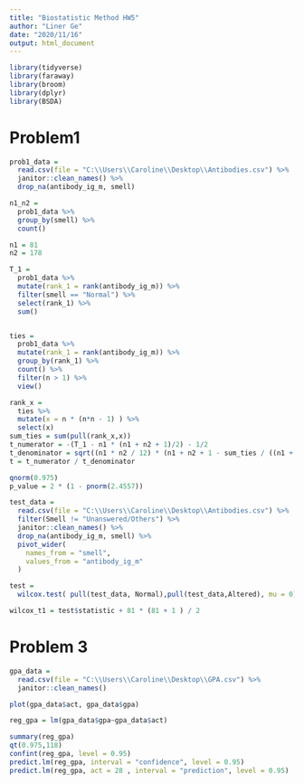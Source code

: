 ```yaml
---
title: "Biostatistic Method HW5"
author: "Liner Ge"
date: "2020/11/16"
output: html_document
---
```


```r
library(tidyverse)
library(faraway)
library(broom)
library(dplyr)
library(BSDA)
```

# Problem1

```r
prob1_data =
  read.csv(file = "C:\\Users\\Caroline\\Desktop\\Antibodies.csv") %>%            filter(Smell != "Unanswered/Others") %>%
  janitor::clean_names() %>%
  drop_na(antibody_ig_m, smell) 

n1_n2 =
  prob1_data %>%  
  group_by(smell) %>% 
  count()

n1 = 81
n2 = 178

T_1 = 
  prob1_data %>% 
  mutate(rank_1 = rank(antibody_ig_m)) %>% 
  filter(smell == "Normal") %>%
  select(rank_1) %>% 
  sum()


ties =
  prob1_data %>% 
  mutate(rank_1 = rank(antibody_ig_m)) %>% 
  group_by(rank_1) %>% 
  count() %>% 
  filter(n > 1) %>% 
  view()

rank_x = 
  ties %>% 
  mutate(x = n * (n*n - 1) ) %>% 
  select(x) 
sum_ties = sum(pull(rank_x,x))
t_numerator = -(T_1 - n1 * (n1 + n2 + 1)/2) - 1/2
t_denominator = sqrt((n1 * n2 / 12) * (n1 + n2 + 1 - sum_ties / ((n1 + n2) * (n1 + n2 - 1))))
t = t_numerator / t_denominator

qnorm(0.975)
p_value = 2 * (1 - pnorm(2.4557))

test_data =
  read.csv(file = "C:\\Users\\Caroline\\Desktop\\Antibodies.csv") %>%            
  filter(Smell != "Unanswered/Others") %>%
  janitor::clean_names() %>%
  drop_na(antibody_ig_m, smell) %>% 
  pivot_wider(
    names_from = "smell",
    values_from = "antibody_ig_m"
  ) 

test =
  wilcox.test( pull(test_data, Normal),pull(test_data,Altered), mu = 0)

wilcox_t1 = test$statistic + 81 * (81 + 1 ) / 2

```

# Problem 3

```r
gpa_data = 
  read.csv(file = "C:\\Users\\Caroline\\Desktop\\GPA.csv") %>% 
  janitor::clean_names() 

plot(gpa_data$act, gpa_data$gpa)

reg_gpa = lm(gpa_data$gpa~gpa_data$act)

summary(reg_gpa)
qt(0.975,118)
confint(reg_gpa, level = 0.95)
predict.lm(reg_gpa, interval = "confidence", level = 0.95) 
predict.lm(reg_gpa, act = 28 , interval = "prediction", level = 0.95) 

```

